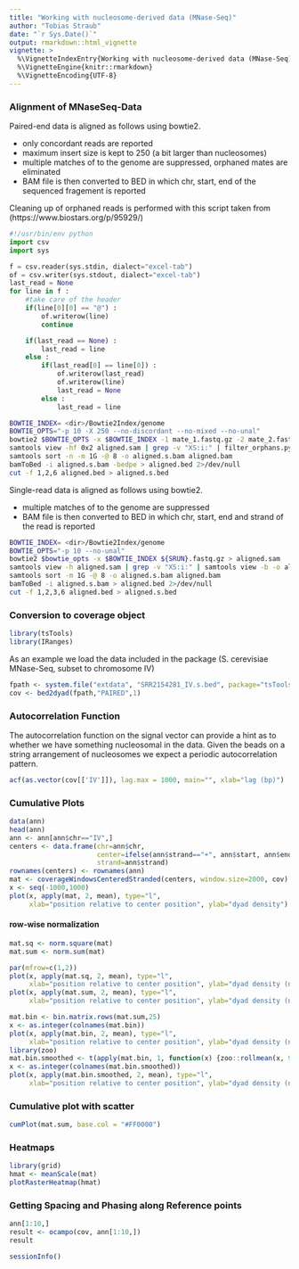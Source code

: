 ```yaml
---
title: "Working with nucleosome-derived data (MNase-Seq)"
author: "Tobias Straub"
date: "`r Sys.Date()`"
output: rmarkdown::html_vignette
vignette: >
  %\VignetteIndexEntry{Working with nucleosome-derived data (MNase-Seq)}
  %\VignetteEngine{knitr::rmarkdown}
  %\VignetteEncoding{UTF-8}
---
```


### Alignment of MNaseSeq-Data

Paired-end data is aligned as follows using bowtie2.

- only concordant reads are reported
- maximum insert size is kept to 250 (a bit larger than nucleosomes)
- multiple matches of to the genome are suppressed, orphaned mates are eliminated
- BAM file is then converted to BED in which chr, start, end of the sequenced fragement is reported

Cleaning up of orphaned reads is performed with this script taken from (https://www.biostars.org/p/95929/)
```python
#!/usr/bin/env python
import csv
import sys

f = csv.reader(sys.stdin, dialect="excel-tab")
of = csv.writer(sys.stdout, dialect="excel-tab")
last_read = None
for line in f :
    #take care of the header
    if(line[0][0] == "@") :
        of.writerow(line)
        continue

    if(last_read == None) : 
        last_read = line
    else :
        if(last_read[0] == line[0]) :
            of.writerow(last_read)
            of.writerow(line)
            last_read = None
        else :
            last_read = line

```

```bash
BOWTIE_INDEX= <dir>/Bowtie2Index/genome
BOWTIE_OPTS="-p 10 -X 250 --no-discordant --no-mixed --no-unal"
bowtie2 $BOWTIE_OPTS -x $BOWTIE_INDEX -1 mate_1.fastq.gz -2 mate_2.fastq.gz > aligned.sam
samtools view -hf 0x2 aligned.sam | grep -v "XS:i:" | filter_orphans.py | samtools view -b -o aligned.bam
samtools sort -n -m 1G -@ 8 -o aligned.s.bam aligned.bam
bamToBed -i aligned.s.bam -bedpe > aligned.bed 2>/dev/null
cut -f 1,2,6 aligned.bed > aligned.s.bed
```

Single-read data is aligned as follows using bowtie2.

- multiple matches of to the genome are suppressed
- BAM file is then converted to BED in which chr, start, end and strand of the read is reported

```bash
BOWTIE_INDEX= <dir>/Bowtie2Index/genome
BOWTIE_OPTS="-p 10 --no-unal"
bowtie2 $bowtie_opts -x $BOWTIE_INDEX ${SRUN}.fastq.gz > aligned.sam
samtools view -h aligned.sam | grep -v "XS:i:" | samtools view -b -o aligned.bam
samtools sort -m 1G -@ 8 -o aligned.s.bam aligned.bam
bamToBed -i aligned.s.bam > aligned.bed 2>/dev/null
cut -f 1,2,3,6 aligned.bed > aligned.s.bed
```

### Conversion to coverage object

```r
library(tsTools)
library(IRanges)
```

As an example we load the data included in the package (S. cerevisiae MNase-Seq, subset to chromosome IV)

```r
fpath <- system.file("extdata", "SRR2154281_IV.s.bed", package="tsTools")
cov <- bed2dyad(fpath,"PAIRED",1)

```

### Autocorrelation Function 

The autocorrelation function on the signal vector can provide a hint as to whether we have something nucleosomal in the data. Given the beads on a string arrangement of nucleosomes we expect a periodic autocorrelation pattern. 

```r

acf(as.vector(cov[['IV']]), lag.max = 1000, main="", xlab="lag (bp)")

```


### Cumulative Plots

```r
data(ann)
head(ann)
ann <- ann[ann$chr=="IV",]
centers <- data.frame(chr=ann$chr, 
                      center=ifelse(ann$strand=="+", ann$start, ann$end), 
                      strand=ann$strand)
rownames(centers) <- rownames(ann)
mat <- coverageWindowsCenteredStranded(centers, window.size=2000, cov)
x <- seq(-1000,1000)
plot(x, apply(mat, 2, mean), type="l", 
     xlab="position relative to center position", ylab="dyad density")
```

#### row-wise normalization

```r
mat.sq <- norm.square(mat)
mat.sum <- norm.sum(mat)

par(mfrow=c(1,2))
plot(x, apply(mat.sq, 2, mean), type="l", 
     xlab="position relative to center position", ylab="dyad density (normalized)", main="sum of squares normalization")
plot(x, apply(mat.sum, 2, mean), type="l", 
     xlab="position relative to center position", ylab="dyad density (normalized)", main="sum of row normalization")
```

```r
mat.bin <- bin.matrix.rows(mat.sum,25)
x <- as.integer(colnames(mat.bin))
plot(x, apply(mat.bin, 2, mean), type="l", 
     xlab="position relative to center position", ylab="dyad density (normalized)", main="binned")
library(zoo)
mat.bin.smoothed <- t(apply(mat.bin, 1, function(x) {zoo::rollmean(x, 9)}))
x <- as.integer(colnames(mat.bin.smoothed))
plot(x, apply(mat.bin.smoothed, 2, mean), type="l", 
     xlab="position relative to center position", ylab="dyad density (normalized)", main="binned & smoothed")

```

### Cumulative plot with scatter

```r
cumPlot(mat.sum, base.col = "#FF0000")

```



### Heatmaps

```r
library(grid)
hmat <- meanScale(mat)
plotRasterHeatmap(hmat)
```

### Getting Spacing and Phasing along Reference points

```r
ann[1:10,]
result <- ocampo(cov, ann[1:10,])
result

```

```r
sessionInfo()
```

